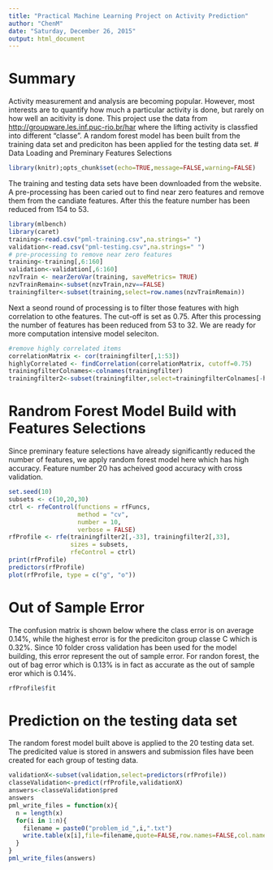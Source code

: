 ```yaml
---
title: "Practical Machine Learning Project on Activity Prediction"
author: "ChenM"
date: "Saturday, December 26, 2015"
output: html_document
---
```

# Summary
Activity measurement and analysis are becoming popular. However, most interests are to quantify how much a particular activity is done, but rarely on how well an acitivity is done. This project use the data from <http://groupware.les.inf.puc-rio.br/har> where the lifting activity is classfied into different "classe". A random forest model has been built from the training data set and prediciton has been applied for the testing data set. 
# Data Loading and Preminary Features Selections
```r
library(knitr);opts_chunk$set(echo=TRUE,message=FALSE,warning=FALSE)
```
The training and testing data sets have been downloaded from the website. A pre-processing has been caried out to find near zero features and remove them from the candiate features. After this the feature number has been reduced from 154 to 53. 
```r
library(mlbench)
library(caret)
training<-read.csv("pml-training.csv",na.strings=" ")
validation<-read.csv("pml-testing.csv",na.strings=" ")
# pre-processing to remove near zero features
training<-training[,6:160]
validation<-validation[,6:160]
nzvTrain <- nearZeroVar(training, saveMetrics= TRUE)
nzvTrainRemain<-subset(nzvTrain,nzv==FALSE)
trainingfilter<-subset(training,select=row.names(nzvTrainRemain))
```
Next a seond round of processing is to filter those features with high correlation to othe features. The cut-off is set as 0.75. After this processing the number of features has been reduced from 53 to 32. We are ready for more computation intensive model seleciton. 
```r
#remove highly correlated items
correlationMatrix <- cor(trainingfilter[,1:53])
highlyCorrelated <- findCorrelation(correlationMatrix, cutoff=0.75)
trainingfilterColnames<-colnames(trainingfilter)
trainingfilter2<-subset(trainingfilter,select=trainingfilterColnames[-highlyCorrelated])
```
# Randrom Forest Model  Build with Features Selections
Since preminary feature selections have already significantly reduced the number of features, we apply random forest model here which has high accuracy. Feature number 20 has acheived good accuracy with cross validation. 
```r
set.seed(10)
subsets <- c(10,20,30)
ctrl <- rfeControl(functions = rfFuncs,
                   method = "cv",
                   number = 10,
                   verbose = FALSE)
rfProfile <- rfe(trainingfilter2[,-33], trainingfilter2[,33],
                 sizes = subsets,
                 rfeControl = ctrl)
print(rfProfile)
predictors(rfProfile)
plot(rfProfile, type = c("g", "o"))
```

# Out of Sample Error
The confusion matrix is shown below where the class error is on average 0.14%, while the highest error is for the prediciton group classe C which is 0.32%. Since 10 folder cross validation has been used for the model building, this error represent the out of sample error. For randon forest, the out of bag error which is 0.13% is in fact as accurate as the out of sample eror which is 0.14%.  
```r
rfProfile$fit
```
# Prediction on the testing data set
The random forest model built above is applied to the 20 testing data set. The predicited value is stored in answers and submission files have been created for each group of testing data. 
```r
validationX<-subset(validation,select=predictors(rfProfile))
classeValidation<-predict(rfProfile,validationX)
answers<-classeValidation$pred
answers
pml_write_files = function(x){
  n = length(x)
  for(i in 1:n){
    filename = paste0("problem_id_",i,".txt")
    write.table(x[i],file=filename,quote=FALSE,row.names=FALSE,col.names=FALSE)
  }
}
pml_write_files(answers)
```


